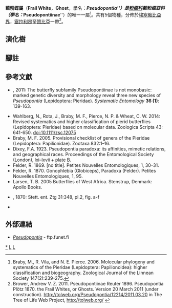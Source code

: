 {{NoteTA
|G1=Butterfly
}}
{{Automatic Taxobox
| taxon = Pseudopontia
| authority = Plötz, 1870
| image = Plotz1870Stettin eEntZtg31Plate3.jpg
| image_caption = [[藍粉蝶|藍粉蝶]]（上）<br />''Pseudopontia calabarica''
| parent_authority = Reuter, 1896
| type_species = [[藍粉蝶|藍粉蝶]]<br />''Pseudopontia calabarica''
| type_species_authority = Plötz, 1870
| subdivision_ranks = 物種
| subdivision = 
* [[藍粉蝶|藍粉蝶]] ''P. paradoxa''
* ''P. gola''
* ''P. mabira''
* ''P. zambezi''
* ''P. australis''
| synonyms = 
* ''Globiceps'' <small>Felder, 1869</small>
* ''Gonophlebia'' <small>Felder, 1870</small>
| range_map = Distribución del género Pseudopontia.svg
| range_map_width = 200px
| range_map_caption = 藍粉蝶屬的分佈範圍（灰色地區）
}}

'''藍粉蝶屬'''（'''Frail White'''，'''Ghost'''，學名：'''''Pseudopontia'''''）是[[粉蝶科|粉蝶科]]'''藍粉蝶亞科'''（學名：'''''Pseudopontiinae'''''）的唯一一屬<ref>Braby, M., R. Vila, and N. E. Pierce. 2006. Molecular phylogeny and systematics of the Pieridae (Lepidoptera: Papilionoidea): higher classification and biogeography. Zoological Journal of the Linnean Society 147(2):239-275.</ref>。共有5個物種，分佈於[[埃塞俄比亞界|埃塞俄比亞界]]，[[塞拉利昂|塞拉利昂]]至[[贊比亞|贊比亞]]一帶<ref>Brower, Andrew V. Z. 2011. Pseudopontiinae Reuter 1896. Pseudopontia Plötz 1870. the Frail Whites, or Ghosts. Version 20 March 2011 (under construction). http://tolweb.org/Pseudopontia/12214/2011.03.20 {{Wayback|url=http://tolweb.org/Pseudopontia/12214/2011.03.20 |date=20191201001901 }} in The Tree of Life Web Project, http://tolweb.org/ {{Wayback|url=http://tolweb.org/ |date=20110515100516 }} {{en}}</ref>。

== 演化樹 ==
{{clade
|label1='''藍粉蝶屬'''
|1={{clade
|1={{clade
|1={{clade
|1=[[藍粉蝶|藍粉蝶]] ''P. paradoxa''<br />(= 謝藍粉蝶 ''P. cepheus'')
|2=''P. gola''}}
|2=''P. mabira''}}
|2={{clade
|1=''P. zambezi''
|2=''P. australis''}}}}}}

== 腳註 ==
<references/>

== 參考文獻 ==
{{Commons category| Pseudopontia}}
{{Wikispecies| Pseudopontia (Pieridae)}}
* {{aut|Mitter, K.T. ; T.B. Larsen ; W. de Prins ; J. de Prins , S. Collins ; G. Vande Weghe ; S. Sáfián ; E.V. Zakharov , D.J. Hawthorne ; A.Y. Kawahara & J.C. Regier}}, 2011: The butterfly subfamily Pseudopontiinae is not monobasic: marked genetic diversity and morphology reveal three new species of ''Pseudopontia'' (Lepidoptera: Pieridae). ''Systematic Entomology'' '''36 (1)''': 139-163. {{doi|10.1111/j.1365-3113.2010.00549.x}}
* Wahlberg, N., Rota, J., Braby, M. F., Pierce, N. P. & Wheat, C. W. 2014: Revised systematics and higher classification of pierid butterflies (Lepidoptera: Pieridae) based on molecular data. Zoologica Scripta 43: 641-650. [http://dx.doi.org/10.1111/zsc.12075 doi:10.1111/zsc.12075] {{en}}
* Braby, M. F. 2005. Provisional checklist of genera of the Pieridae (Lepidoptera: Papilionidae). Zootaxa 832:1–16.
* Dixey, F.A. 1923. Pseudopontia paradoxa: its affinities, mimetic relations, and geographical races. Proceedings of the Entomological Society (London), lxi–lxvii + plate B.
* Felder, R. 1869. [no title]. Petites Nouvelles Entomologiques, 1, 30–31.
* Felder, R. 1870. Gonophlebia (Globiceps), Paradoxa (Felder). Petites Nouvelles Entomologiques, 1, 95.
* Larsen, T. B. 2005 Butterflies of West Africa. Stenstrup, Denmark: Apollo Books.
* {{aut|Plötz}}, 1870: Stett. ent. Ztg 31:348, pl.2, fig. a-f
* {{Cite book | author = 寿建新 周尧 李宇飞 | title = 世界蝴蝶分類名錄 | location = 中國 | publisher = 陝西埔學技術出版社 | date = 2006-04-01 | ISBN = 9787536936768 | language= zh-hans }}

== 外部連結 ==
* [http://ftp.funet.fi/pub/sci/bio/life/insecta/lepidoptera/ditrysia/papilionoidea/pieridae/pseudopontiinae/pseudopontia/ ''Pseudopontia''] {{Wayback|url=http://ftp.funet.fi/pub/sci/bio/life/insecta/lepidoptera/ditrysia/papilionoidea/pieridae/pseudopontiinae/pseudopontia/ |date=20190823124628 }} - ftp.funet.fi

{{藍粉蝶亞科}}
{{Taxonbar}}
[[Category:藍粉蝶屬|*]]
[[Category:粉蝶科|L]]
[[Category:_1870年描述的分类群|L]]